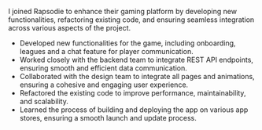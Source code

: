 I joined Rapsodie to enhance their gaming platform by developing new functionalities, refactoring existing code, and ensuring seamless integration across various aspects of the project.

- Developed new functionalities for the game, including onboarding, leagues and a chat feature for player communication.
- Worked closely with the backend team to integrate REST API endpoints, ensuring smooth and efficient data communication.
- Collaborated with the design team to integrate all pages and animations, ensuring a cohesive and engaging user experience.
- Refactored the existing code to improve performance, maintainability, and scalability.
- Learned the process of building and deploying the app on various app stores, ensuring a smooth launch and update process.